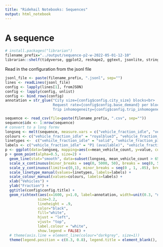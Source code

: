 ```yaml
---
title: "Ridehail Notebooks: Sequences"
output: html_notebook
---
```


# A sequence 


```r
# install.packages("librarian")
filename_prefix="../output/sequence-p2-w-2022-05-01-12-10"
librarian::shelf(tidyverse, ggplot2, reshape2, ggtext, jsonlite, stringr)
```

Read in the configuration from the jsonl file

```r
jsonl_file <- paste(filename_prefix, ".jsonl", sep="")
lines <- readLines(jsonl_file)
config <- lapply(lines[1], fromJSON)
config <- lapply(config, unlist)
config <- bind_rows(config)
annotation = str_glue("City size={config$config.city_size} blocks<br>
                      Request rate={config$config.base_demand} per block<br>
                      Trip inhomogeneity={config$config.trip_inhomogeneity}")
```

``` r
sequence <- read_csv(file=paste(filename_prefix, ".csv", sep=""))
sequence$idx <- 1:nrow(sequence)
# convert to a long formv
longseq <- melt(sequence, measure.vars = c("vehicle_fraction_idle", "vehicle_fraction_picking_up", "vehicle_fraction_with_rider", "mean_trip_wait_fraction"))
colours <- c("vehicle_fraction_idle" = "royalblue3", "vehicle_fraction_picking_up" = "gold3", "vehicle_fraction_with_rider" = "green3", "mean_trip_wait_fraction" = "red3")
linetypes <-  c("vehicle_fraction_idle" = "solid", "vehicle_fraction_picking_up" = "solid", "vehicle_fraction_with_rider" = "solid", "mean_trip_wait_fraction" = "dashed")
labels <- c("vehicle_fraction_idle" = "P1 (available)", "vehicle_fraction_picking_up" = "P2 (dispatch)", "vehicle_fraction_with_rider" = "P3 (busy)", "mean_trip_wait_fraction" = "Wait fraction (W/L)")
p <- ggplot(data=longseq, mapping=aes(x=mean_vehicle_count, y=value, colour=variable, linetype=variable, label=annotation))
p + geom_point(alpha=0.5, size=2) +
  geom_line(stat="smooth", data=subset(longseq, mean_vehicle_count > 650), alpha=0.5, size=1) +
  scale_x_continuous(minor_breaks = seq(0, 5000, 50), breaks = seq(0, 5000, 200)) +
  scale_y_continuous(limits=c(0,1), minor_breaks = seq(0 , 1, .05), breaks = seq(0, 1, .2)) +
  scale_linetype_manual(values=linetypes, labels=labels) +
  scale_colour_manual(values=colours, labels=labels) + 
  xlab("Vehicles") +
  ylab("Fraction") + 
  ggtitle(config$config.title) +
  geom_richtext(aes(x=1600, y=1.0, label=annotation, width=unit(0.3, "npc"), stat="unique"),
               size=3.2, 
               lineheight = .9,
               color="black", 
               fill="white", 
               hjust = "left",
               vjust= "top",
               label.colour = "white",
               show.legend = FALSE) +
  # theme(axis.line = element_line(colour="darkgrey", size=1))
  theme(legend.position = c(0.3, 0.8), legend.title = element_blank(), legend.spacing.y = unit(0.5, "lines")) 
```
